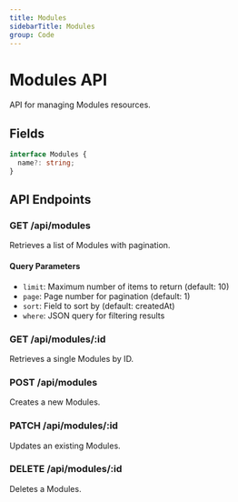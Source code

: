 ```yaml
---
title: Modules
sidebarTitle: Modules
group: Code
---
```



# Modules API

API for managing Modules resources.




## Fields

```typescript
interface Modules {
  name?: string;
}
```




## API Endpoints

### GET /api/modules
Retrieves a list of Modules with pagination.

#### Query Parameters
- `limit`: Maximum number of items to return (default: 10)
- `page`: Page number for pagination (default: 1)
- `sort`: Field to sort by (default: createdAt)
- `where`: JSON query for filtering results

### GET /api/modules/:id
Retrieves a single Modules by ID.

### POST /api/modules
Creates a new Modules.

### PATCH /api/modules/:id
Updates an existing Modules.

### DELETE /api/modules/:id
Deletes a Modules.

